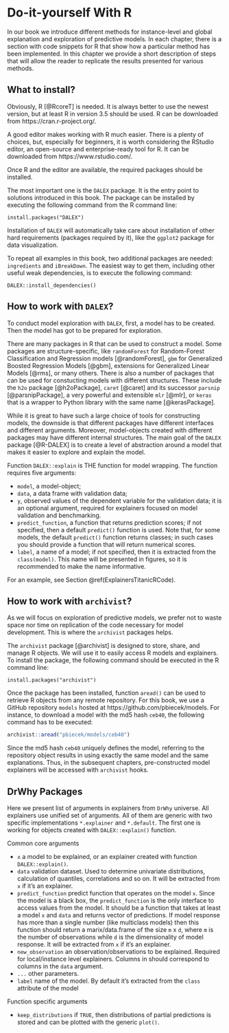 # Do-it-yourself With R  {#RCodeSnippets}

In our book we introduce different methods for instance-level and global explanation and exploration of predictive models. In each chapter, there is a section with code snippets for R that show how a particular method has been implemented. In this chapter we provide a short description of steps that will allow the reader to replicate the results presented for various methods.

## What to install?

Obviously, R [@RcoreT] is needed. It is always better to use the newest version, but at least R in version 3.5 should be used. R can be downloaded from https://cran.r-project.org/.

A good editor makes working with R much easier. There is a plenty of choices, but, especially for beginners, it is worth considering the RStudio editor, an open-source and enterprise-ready tool for R. It can be downloaded from  https://www.rstudio.com/.

Once R and the editor are available, the required packages should be installed.

The most important one is the `DALEX` package. It is the entry point to solutions introduced in this book. The  package can be installed by executing the following command from the R command line:

```
install.packages("DALEX")
```

Installation of `DALEX` will automatically take care about installation of other hard requirements (packages required by it), like the `ggplot2` package for data visualization. 

To repeat all examples in this book, two additional packages are needed: `ingredients` and `iBreakDown`. The easiest way to get them, including other useful weak dependencies, is to execute the following command:

```
DALEX::install_dependencies()
```

## How to work with `DALEX`?

To conduct model exploration with `DALEX`, first, a model has to be created. Then the model has got to be prepared for exploration.

There are many packages in R that can be used to construct a model. Some packages are structure-specific, like `randomForest` for Random-Forest Classification and Regression models [@randomForest], `gbm` for Generalized Boosted Regression Models [@gbm], extensions for Generalized Linear Models [@rms], or many others. There is also a number of packages that can be used for constucting models with different structures. These include the `h2o` package [@h2oPackage], `caret` [@caret] and its successor `parsnip` [@parsnipPackage], a very powerful and extensible `mlr` [@mlr], or `keras` that is a wrapper to Python library with the same name [@kerasPackage].

While it is great to have such a large choice of tools for constructing models, the downside is that different  packages have different interfaces and different arguments. Moreover, model-objects created with different packages  may have different internal structures. The main goal of the `DALEX` package [@R-DALEX] is to create a level of abstraction around a model that makes it easier to explore and explain the model.

Function `DALEX::explain` is THE function for model wrapping. The function requires five arguments: 

* `model`, a model-object;
* `data`, a data frame with validation data;
* `y`, observed values of the dependent variable for the validation data; it is an optional argument, required for explainers focused on model validation and benchmarking.
* `predict_function`, a function that returns prediction scores; if not specified, then a default `predict()` function is used. Note that, for some models, the default `predict()` function returns classes; in such cases you should provide a function that will return numerical scores. 
* `label`, a name of a model; if not specified, then it is extracted from the `class(model)`. This name will be presented in figures, so it is recommended to make the name informative.

For an example, see Section \@ref(ExplainersTitanicRCode).

## How to work with `archivist`?

As we will focus on exploration of predictive models, we prefer not to waste space nor time on replication of the code necessary for model development. This is where the `archivist` packages helps.

The `archivist` package [@archivist] is designed to store, share, and manage R objects. We will use it to easily access R models and explainers. To install the package, the following command should be executed in the R command line:

```
install.packages("archivist")
```

Once the package has been installed, function `aread()` can be used to retrieve R objects from any remote repository. For this book, we use a GitHub repository `models` hosted at https://github.com/pbiecek/models. For instance, to download a model with the md5 hash `ceb40`, the following command has to be executed:

```r
archivist::aread("pbiecek/models/ceb40")
```

Since the md5 hash `ceb40` uniquely defines the model, referring to the repository object results in using exactly the same model and the same explanations. Thus, in the subsequent chapters, pre-constructed model explainers will be accessed with `archivist` hooks.


## DrWhy Packages {#Packages}

Here we present list of arguments in explainers from `DrWhy` universe.
All explainers use unified set of arguments. All of them are generic with two specific implementations `*.explainer` and `*.default`. The first one is working for objects created with `DALEX::explain()` function.

Common core arguments

* `x` a model to be explained, or an explainer created with function `DALEX::explain()`.
* `data` validation dataset. Used to determine univariate distributions, calculation of quantiles, correlations and so on. It will be extracted from `x` if it's an explainer.
* `predict_function` predict function that operates on the model `x`. Since the model is a black box, the `predict_function` is the only interface to access values from the model. It should be a function that takes at least a model `x` and `data` and returns vector of predictions. If model response has more than a single number (like multiclass models) then this function should return a marix/data.frame of the size `m` x `d`, where `m` is the number of observations while `d` is the dimensionality of model response. It will be extracted from `x` if it's an explainer.
* `new_observation` an observation/observations to be explained. Required for local/instance level explainers. Columns in should correspond to columns in the `data` argument.
* `...` other parameters.
* `label` name of the model. By default it's extracted from the `class` attribute of the model

Function specific arguments

* `keep_distributions` if `TRUE`, then distributions of partial predictions is stored and can be plotted with the generic `plot()`.

